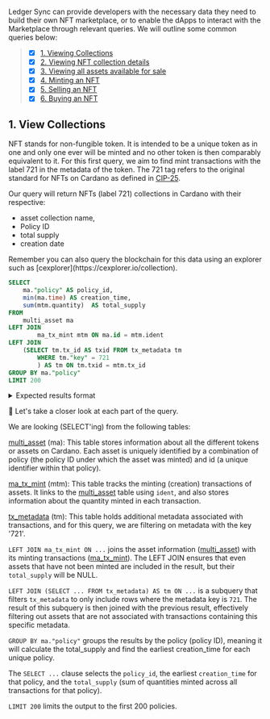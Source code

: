 
<Callout emoji="✍️">

Ledger Sync can provide developers with the necessary data they need to build their own NFT marketplace, or to enable the dApps to interact with the Marketplace through relevant queries. We will outline some common queries below:
>
> - [x] [1. Viewing Collections](https://cardano-foundation.github.io/cf-ledger-sync/use-case2/nft1.mdx) 
> - [x] [2. Viewing NFT collection details](https://cardano-foundation.github.io/cf-ledger-sync/use-case2/nft2.mdx)
> - [x] [3. Viewing all assets available for sale](https://cardano-foundation.github.io/cf-ledger-sync/use-case2/nft3.mdx)
> - [x] [4. Minting an NFT](https://cardano-foundation.github.io/cf-ledger-sync/use-case2/nft4.mdx)
> - [x] [5. Selling an NFT](https://cardano-foundation.github.io/cf-ledger-sync/use-case2/nft5.mdx)
> - [x] [6. Buying an NFT](https://cardano-foundation.github.io/cf-ledger-sync/use-case2/nft6.mdx)

</Callout>

## 1. View Collections

NFT stands for non-fungible token. It is intended to be a unique token as in one and only one ever will be minted and no other token is then comparably equivalent to it. For this first query, we aim to find mint transactions with the label 721 in the metadata of the token. The 721 tag refers to the original standard for NFTs on Cardano as defined in [CIP-25](https://cips.cardano.org/cip/CIP-25).

Our query will return NFTs (label 721) collections in Cardano with their respective:

- asset collection name,
- Policy ID
- total supply
- creation date

<Callout type="info" emoji="ℹ️">
Remember you can also query the blockchain for this data using an explorer such as [cexplorer](https://cexplorer.io/collection).

</Callout>


```sql
SELECT
	ma."policy" AS policy_id,
	min(ma.time) AS creation_time,
	sum(mtm.quantity)  AS total_supply
FROM 
   	multi_asset ma
LEFT JOIN 
    	ma_tx_mint mtm ON ma.id = mtm.ident
LEFT JOIN 
	(SELECT tm.tx_id AS txid FROM tx_metadata tm 
		WHERE tm."key" = 721
		) AS tm ON tm.txid = mtm.tx_id
GROUP BY ma."policy"
LIMIT 200
```

<details>
<summary>
Expected results format
</summary>

```sql
policy_id                                                | creation_time             | total_supply		
---------------------------------------------------------+---------------------------+-------------
00000002df633853f6a47465c9496721d2d5b1291b8398016c0e87ae | 2021-03-01 21:47:37.000   | 1
0000002c60240315c2371636214cf686e08a391742bff8f8b8ed56be | 2023-06-22 00:28:48.000   | 2
000000adf8fcbdf03a5c154123aff674edf287fb13532a343b617fb2 | 2021-06-25 01:20:11.000   | 1
000006126365b110b339bd39c5b5c0fc89eb146cc186ba8c90a3c9ca | 2021-07-22 00:00:26.000   | 48
000020225c7dbf1e33be4961727348c002f0ffaf115e538f54201986 | 2022-04-04 21:22:31.000   | 21
        ....                                             |  ....                     | ....

(Note: results trimmed for readability) 
             
```

</details>

🔎 Let's take a closer look at each part of the query. 

We are looking (SELECT'ing) from the following tables:

[multi_asset](https://github.com/cardano-foundation/cf-ledger-sync/blob/main/docs/pages/schema.md#multi_asset) (ma): This table stores information about all the different tokens or assets on Cardano. Each asset is uniquely identified by a combination of policy (the policy ID under which the asset was minted) and id (a unique identifier within that policy).

[ma_tx_mint](https://github.com/cardano-foundation/cf-ledger-sync/blob/main/docs/pages/schema.md#ma_tx_mint) (mtm): This table tracks the minting (creation) transactions of assets. It links to the [multi_asset](https://github.com/cardano-foundation/cf-ledger-sync/blob/main/docs/pages/schema.md#multi_asset) table using `ident`, and also stores information about the quantity minted in each transaction.

[tx_metadata](https://github.com/cardano-foundation/cf-ledger-sync/blob/main/docs/pages/schema.md#tx_metadata) (tm): This table holds additional metadata associated with transactions, and for this query, we are filtering on metadata with the key '721'.

`LEFT JOIN ma_tx_mint ON ...` joins the asset information ([multi_asset](https://github.com/cardano-foundation/cf-ledger-sync/blob/main/docs/pages/schema.md#multi_asset)) with its minting transactions ([ma_tx_mint](https://github.com/cardano-foundation/cf-ledger-sync/blob/main/docs/pages/schema.md#ma_tx_mint)). The LEFT JOIN ensures that even assets that have not been minted are included in the result, but their `total_supply` will be NULL.

`LEFT JOIN (SELECT ... FROM tx_metadata) AS tm ON ...` is a subquery that filters `tx_metadata` to only include rows where the metadata key is `721`.  The result of this subquery is then joined with the previous result, effectively filtering out assets that are not associated with transactions containing this specific metadata.

`GROUP BY ma."policy"` groups the results by the policy (policy ID), meaning it will calculate the total_supply and find the earliest creation_time for each unique policy.

The `SELECT ...` clause selects the `policy_id`, the earliest `creation_time` for that policy, and the `total_supply` (sum of quantities minted across all transactions for that policy).

`LIMIT 200` limits the output to the first 200 policies.

